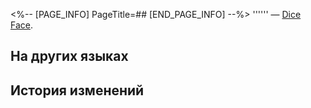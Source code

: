 <%-- [PAGE_INFO]
PageTitle=##
[END_PAGE_INFO] --%>
{{Предмет Инфобокс
|id          = 250594
|Изображение = Предмет .png
|Тип         = Dice Face
|Инвентарь   = 
|Редкость    = 4
|Эффект      = 
|Описание    = 
}}
'''''' — [[Dice Face]].

==На других языках==
{{На других языках
|en   = 
|zhs  = 
|zht  = 
|ja   = 
|ko   = 
|es   = 
|fr   = 
|ru   = 
|th   = 
|vi   = 
|de   = 
|id   = 
|pt   = 
}}

==История изменений==
{{История изменений|3.5}}